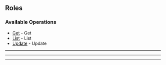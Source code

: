 
## Roles

### Available Operations

* [Get](/go/roles/get) - Get
* [List](/go/roles/list) - List
* [Update](/go/roles/update) - Update

---
<Get />

---
<List />

---
<Update />
